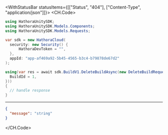 

<WithStatusBar statusItems={[["Status", "404"], ["Content-Type", "application/json"]]}>
  <CH.Code>
  ```csharp DeleteBuild.cs
  using HathoraUnitySDK;
using HathoraUnitySDK.Models.Components;
using HathoraUnitySDK.Models.Requests;

var sdk = new HathoraCloud(
    security: new Security() {
        HathoraDevToken = "",
    },
    appId: "app-af469a92-5b45-4565-b3c4-b79878de67d2"
);

using(var res = await sdk.BuildV1.DeleteBuildAsync(new DeleteBuildRequest() {
    BuildId = 1,
}))
{
    // handle response
}
  ```
  ---

  ```json Example Response
  {
    "message": "string"
  }
  ```
  </CH.Code>
</WithStatusBar>
